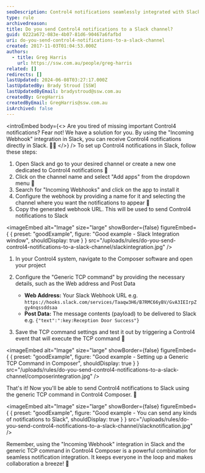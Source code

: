 ```yaml
---
seoDescription: Control4 notifications seamlessly integrated with Slack channels for real-time updates and collaboration.
type: rule
archivedreason:
title: Do you send Control4 notifications to a Slack channel?
guid: 0222a672-083e-4b07-81d6-90467a6fafbd
uri: do-you-send-control4-notifications-to-a-slack-channel
created: 2017-11-03T01:04:53.000Z
authors:
  - title: Greg Harris
    url: https://ssw.com.au/people/greg-harris
related: []
redirects: []
lastUpdated: 2024-06-08T03:27:17.000Z
lastUpdatedBy: Brady Stroud [SSW]
lastUpdatedByEmail: bradystroud@ssw.com.au
createdBy: GregHarris
createdByEmail: GregHarris@ssw.com.au
isArchived: false
---
```


<introEmbed
  body={<>
Are you tired of missing important Control4 notifications? Fear not! We have a solution for you. By using the "Incoming Webhook" integration in Slack, you can receive Control4 notifications directly in Slack. 📣💬
  </>}
/>
To set up Control4 notifications in Slack, follow these steps:

1. Open Slack and go to your desired channel or create a new one dedicated to Control4 notifications 📢
2. Click on the channel name and select "Add apps" from the dropdown menu 🔌
3. Search for "Incoming Webhooks" and click on the app to install it
4. Configure the webhook by providing a name for it and selecting the channel where you want the notifications to appear 📝
5. Copy the generated webhook URL. This will be used to send Control4 notifications to Slack

<imageEmbed
  alt="Image"
  size="large"
  showBorder={false}
  figureEmbed={ {
    preset: "goodExample",
    figure: "Good example - Slack Integration window",
    shouldDisplay: true
  } }
  src="/uploads/rules/do-you-send-control4-notifications-to-a-slack-channel/slackintegration.jpg"
/>

1. In your Control4 system, navigate to the Composer software and open your project
2. Configure the "Generic TCP command" by providing the necessary details, such as the Web address and Post Data

   - **Web Address:** Your Slack Webhook URL e.g. `https://hooks.slack.com/services/Taaqw3H6/B7RMC66yBV/GvA3IEIrpZgy4nqssddsaa`
   - **Post Data:** The message contents (payload) to be delivered to Slack e.g. `{"text":":key:Reception Door Success"}`

3. Save the TCP command settings and test it out by triggering a Control4 event that will execute the TCP command 🚨

<imageEmbed
  alt="Image"
  size="large"
  showBorder={false}
  figureEmbed={ {
    preset: "goodExample",
    figure: "Good example - Setting up a Generic TCP Command in Composer",
    shouldDisplay: true
  } }
  src="/uploads/rules/do-you-send-control4-notifications-to-a-slack-channel/composerintegration.jpg"
/>

That's it! Now you'll be able to send Control4 notifications to Slack using the generic TCP command in Control4 Composer. 🙌

<imageEmbed
  alt="Image"
  size="large"
  showBorder={false}
  figureEmbed={ {
    preset: "goodExample",
    figure: "Good example - You can send any kinds of notifications to Slack",
    shouldDisplay: true
  } }
  src="/uploads/rules/do-you-send-control4-notifications-to-a-slack-channel/slacknotification.jpg"
/>

Remember, using the "Incoming Webhook" integration in Slack and the generic TCP command in Control4 Composer is a powerful combination for seamless notification integration. It keeps everyone in the loop and makes collaboration a breeze! 🤝
